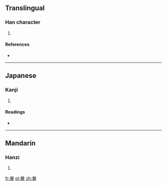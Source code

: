 ==Translingual==

===Han character===
{{Han char|rn=37|rad=大|as=07|sn=10|four=|canj=戈大中山 (IKLU), X戈大中山 (XIKLU)}}

# {{defn|Han|sort=大07}}

====References====
* {{Han ref|kx=0252.090|dkj=05929|dj=0514.040|hdz=10387.140|uh=5959|ud=22873}}

----

==Japanese==

===Kanji===
{{ja-kanji|grade=|rs=大07}}

# {{defn|lang=ja|sort=大07}}

====Readings====
* {{ja-readings|on=[[ほん]] (hon)|kun=}}

----

==Mandarin==

===Hanzi===
{{cmn-hanzi|pin=[[běn]] ([[ben3]]), [[xí]] ([[xi2]])|wg=pen<sup>3</sup>, hsi<sup>2</sup>}}

# {{defn|lang=cmn|sort=大07}}

[[fr:奙]]
[[pl:奙]]
[[zh:奙]]